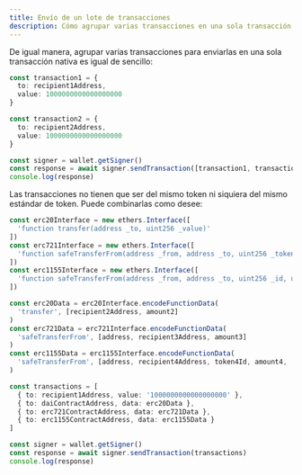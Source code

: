 ```yaml
---
title: Envío de un lote de transacciones
description: Cómo agrupar varias transacciones en una sola transacción nativa.
---
```


De igual manera, agrupar varias transacciones para enviarlas en una sola transacción nativa es igual de sencillo:

```ts
const transaction1 = {
  to: recipient1Address,
  value: 1000000000000000000
}

const transaction2 = {
  to: recipient2Address,
  value: 1000000000000000000
}

const signer = wallet.getSigner()
const response = await signer.sendTransaction([transaction1, transaction2])
console.log(response)
```

Las transacciones no tienen que ser del mismo token ni siquiera del mismo estándar de token.
Puede combinarlas como desee:

```ts
const erc20Interface = new ethers.Interface([
  'function transfer(address _to, uint256 _value)'
])
const erc721Interface = new ethers.Interface([
  'function safeTransferFrom(address _from, address _to, uint256 _tokenId)'
])
const erc1155Interface = new ethers.Interface([
  'function safeTransferFrom(address _from, address _to, uint256 _id, uint256 _value, bytes calldata _data)'
])

const erc20Data = erc20Interface.encodeFunctionData(
  'transfer', [recipient2Address, amount2]
)
const erc721Data = erc721Interface.encodeFunctionData(
  'safeTransferFrom', [address, recipient3Address, amount3]
)
const erc1155Data = erc1155Interface.encodeFunctionData(
  'safeTransferFrom', [address, recipient4Address, token4Id, amount4, '0x']
)

const transactions = [
  { to: recipient1Address, value: '1000000000000000000' },
  { to: daiContractAddress, data: erc20Data },
  { to: erc721ContractAddress, data: erc721Data },
  { to: erc1155ContractAddress, data: erc1155Data }
]

const signer = wallet.getSigner()
const response = await signer.sendTransaction(transactions)
console.log(response)
```